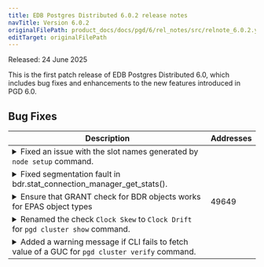 ```yaml
---
title: EDB Postgres Distributed 6.0.2 release notes
navTitle: Version 6.0.2
originalFilePath: product_docs/docs/pgd/6/rel_notes/src/relnote_6.0.2.yml
editTarget: originalFilePath
---
```


Released: 24 June 2025

This is the first patch release of EDB Postgres Distributed 6.0, which includes bug fixes and enhancements to the new features introduced in PGD 6.0.

## Bug Fixes

<table class="table w-100"><thead><tr><th>Description</th><th width="10%">Addresses</th></tr></thead><tbody>
<tr><td><details><summary>Fixed an issue with the slot names generated by <code>node setup</code> command.</summary><hr/><p>The command generated the slot names as UUID values with underscore (<code>_</code>) which is not compatible with PGD slot names.</p>
</details></td><td></td></tr>
<tr><td><details><summary>Fixed segmentation fault in bdr.stat_connection_manager_get_stats().</summary><hr/><p>The memory returned by the function was allocated in an incorrect memory context.</p>
</details></td><td></td></tr>
<tr><td><details><summary>Ensure that GRANT check for BDR objects works for EPAS object types</summary><hr/><p>The mechanism for determining whether user can be granted permissions
on BDR extension objects was failing for EPAS-specific objects.
This was a regression from PGD release 5.7.0 and is now fixed.</p>
</details></td><td>49649</td></tr>
<tr><td><details><summary>Renamed the check <code>Clock Skew</code> to <code>Clock Drift</code> for <code>pgd cluster show</code> command.</summary><hr/><p>The check is renamed to be consistent with the terminology used at other places in PGD.</p>
</details></td><td></td></tr>
<tr><td><details><summary>Added a warning message if CLI fails to fetch value of a GUC for <code>pgd cluster verify</code> command.</summary><hr/><p>The command could crash if the CLI could not fetch a value for a GUC for some reason.</p>
</details></td><td></td></tr>
</tbody></table>


